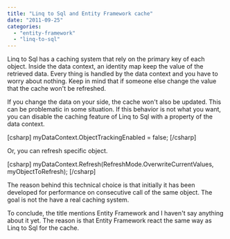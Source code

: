 ```yaml
---
title: "Linq to Sql and Entity Framework cache"
date: "2011-09-25"
categories: 
  - "entity-framework"
  - "linq-to-sql"
---
```


Linq to Sql has a caching system that rely on the primary key of each object. Inside the data context, an identity map keep the value of the retrieved data. Every thing is handled by the data context and you have to worry about nothing. Keep in mind that if someone else change the value that the cache won't be refreshed.

If you change the data on your side, the cache won't also be updated. This can be problematic in some situation. If this behavior is not what you want, you can disable the caching feature of Linq to Sql with a property of the data context.

\[csharp\] myDataContext.ObjectTrackingEnabled = false; \[/csharp\]

Or, you can refresh specific object.

\[csharp\] myDataContext.Refresh(RefreshMode.OverwriteCurrentValues, myObjectToRefresh); \[/csharp\]

The reason behind this technical choice is that initially it has been developed for performance on consecutive call of the same object. The goal is not the have a real caching system.

To conclude, the title mentions Entity Framework and I haven't say anything about it yet. The reason is that Entity Framework react the same way as Linq to Sql for the cache.
